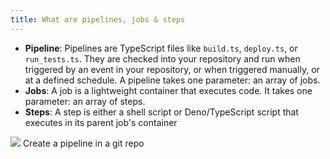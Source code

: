 ```yaml
---
title: What are pipelines, jobs & steps
---
```


- **Pipeline**: Pipelines are TypeScript files like `build.ts`, `deploy.ts`, or `run_tests.ts`. They are checked into your repository and run when triggered by an event in your repository, or when triggered manually, or at a defined schedule. A pipeline takes one parameter: an array of jobs.
- **Jobs**: A job is a lightweight container that executes code. It takes one parameter: an array of steps.
- **Steps**: A step is either a shell script or Deno/TypeScript script that executes in its parent job's container

<img src="/images/pipelines-jobs-steps.png" />

<Card title="Next: Create a pipeline" icon="play" href="create-pipeline">
  Create a pipeline in a git repo
</Card>
